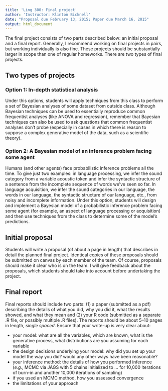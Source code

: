 ```yaml
---
title: 'Ling 300: Final project'
author: 'Instructor: Klinton Bicknell'
date: "Proposal due February 13, 2015; Paper due March 16, 2015"
output: html_document
---
```


The final project consists of two parts described below: an initial proposal and a final report. Generally, I recommend working on final projects in pairs, but working individually is also fine. These projects should be substantially larger in scope than one of regular homeworks. There are two types of final projects.


Two types of projects
---------------------

### Option 1: In-depth statistical analysis ###

Under this options, students will apply techniques from this class to perform a set of Bayesian analyses of some dataset from outside class. Although Bayesian techniques can be used to essentially reproduce common frequentist analyses (like ANOVA and regression), remember that Bayesian techniques can also be used to ask questions that common frequentist analyses don't probe (especially in cases in which there is reason to suppose a complex generative model of the data, such as a scientific theory).


### Option 2: A Bayesian model of an inference problem facing some agent ###

Humans (and other agents) face probabilistic inference problems all the time. To give just two examples: in language processing, we infer the sound category from a variable acoustic token and infer the syntactic structure of a sentence from the incomplete sequence of words we've seen so far. In language acquisition, we infer the sound categories in our language, the words in our language, the syntactic structure of our language, etc., from noisy and incomplete information. Under this option, students will design and implement a Bayesian model of a probabilistic inference problem facing some agent (for example, an aspect of language processing or acquisition) and then use techniques from the class to determine some of the model's predictions.


Initial proposal
----------------

Students will write a proposal (of about a page in length) that describes in detail the planned final project. Identical copies of these proposals should be submitted on canvas by each member of the team. Of course, proposals should make it clear who is on the team. I will give feedback about the proposals, which students should take into account before undertaking the project.


Final report
------------

Final reports should include two parts: (1) a paper (submitted as a pdf) describing the details of what you did, why you did it, what the results showed, and what they mean and (2) your R code (submitted as a separate .R file, or possibly multiple .R files). The reports should be about 5--10 pages in length, _single spaced_. Ensure that your write-up is very clear about:

* your model: what are all the variables, which are known, what is the generative process, what distributions are you assuming for each variable
* the design decisions underlying your model: why did you set up your model the way you did? would any other ways have been reasonable?
* your inference method: the details of how you performed inference (_e.g._, MCMC via JAGS with 5 chains initialized to ... for 10,000 iterations of burn-in and another 10,000 iterations of sampling)
* if you used an MCMC method, how you assessed convergence
* the limitations of your approach
